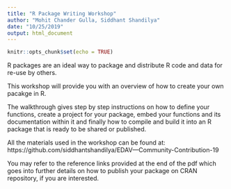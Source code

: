 ---
title: "R Package Writing Workshop"
author: "Mohit Chander Gulla, Siddhant Shandilya"
date: "10/25/2019"
output: html_document
---

```{r setup, include=FALSE}
knitr::opts_chunk$set(echo = TRUE)
```

R packages are an ideal way to package and distribute R code and data for re-use by others.

This workshop will provide you with an overview of how to create your own pacakge in R. 

The walkthrough gives step by step instructions on how to define your functions, create a project for your package, embed your functions and its documentation within it and finally how to compile and build it into an R package that is ready to be shared or published.

All the materials used in the workshop can be found at: https://github.com/siddhantshandilya/EDAV---Community-Contribution-19

You may refer to the reference links provided at the end of the pdf which goes into further details on how to publish your package on CRAN repository, if you are interested.